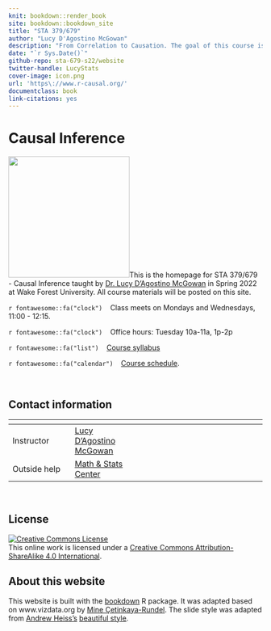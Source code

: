 ```yaml
---
knit: bookdown::render_book
site: bookdown::bookdown_site
title: "STA 379/679"
author: "Lucy D'Agostino McGowan"
description: "From Correlation to Causation. The goal of this course is to give students the skills needed to conduct analyses and communicate results when causality is the goal. Students will learn how to implement causal inference techniques including matching and weighting, evaluate assumptions, and conduct sensitivity analyses."
date: "`r Sys.Date()`"
github-repo: sta-679-s22/website
twitter-handle: LucyStats
cover-image: icon.png
url: 'https\://www.r-causal.org/'
documentclass: book
link-citations: yes
---
```


# Causal Inference {.unnumbered}

<img src="images/icon.png" class="cover" width="240"/>This is the homepage for STA 379/679 - Causal Inference taught by [Dr. Lucy D'Agostino McGowan](http://lucymcgowan.com/) in Spring 2022 at Wake Forest University.
All course materials will be posted on this site.

`r fontawesome::fa("clock")` &nbsp;&nbsp; Class meets on Mondays and Wednesdays, 11:00 - 12:15.  

`r fontawesome::fa("clock")` &nbsp;&nbsp; Office hours: Tuesday 10a-11a, 1p-2p

`r fontawesome::fa("list")` &nbsp;&nbsp; [Course syllabus](https://sta-679-s22.netlify.app/syllabus.html) 

`r fontawesome::fa("calendar")` &nbsp;&nbsp; [Course schedule](https://sta-679-s22.netlify.app/schedule.html).

<br>

## Contact information {.unnumbered}

<span></span>     | <span></span>     | <span></span>    | <span></span>    
------------------|-------------------|------------------|------------------
Instructor        | [Lucy D'Agostino McGowan](http://lucymcgowan.com) | <a href="mailto:mcgowald@wfu.edu" title="email"><i class="fa fa-envelope"></i></a> &nbsp; <a href="https://github.com/LucyMcGowan" title="GitHub"><i class="fa fa-github"></i></a> &nbsp; <a href="https://twitter.com/LucyStats" title="Twitter"><i class="fa fa-twitter"></i></a> 
 Outside help                 | [Math & Stats Center](https://mathandstatscenter.wfu.edu/) | <a href="mailto:mathandstatscenter@wfu.edu" title="email"><i class="fa fa-envelope"></i></a> &nbsp; | 
                  
<br>

## License {.unnumbered}

<a rel="license" href="https://creativecommons.org/licenses/by-sa/4.0/"><img src="https://licensebuttons.net/l/by-sa/4.0/88x31.png" alt="Creative Commons License" style="border-width:0"/></a><br />This online work is licensed under a <a rel="license" href="https://creativecommons.org/licenses/by-sa/4.0/">Creative Commons Attribution-ShareAlike 4.0 International</a>.


## About this website {.unnumbered}

This website is built with the [bookdown](https://bookdown.org/yihui/bookdown/) R package. It was adapted based on www.vizdata.org by [Mine Çetinkaya-Rundel](https://mine-cr.com). The slide style was adapted from [Andrew Heiss's](https://www.andrewheiss.com) [beautiful style](https://github.com/andrewheiss/evalsp22.classes.andrewheiss.com/tree/main/static/slides/css). 

